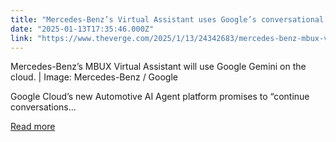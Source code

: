 ```yaml
---
title: "Mercedes-Benz’s Virtual Assistant uses Google’s conversational AI agent"
date: "2025-01-13T17:35:46.000Z"
link: "https://www.theverge.com/2025/1/13/24342683/mercedes-benz-mbux-virtual-assistant-google-automotive-ai-agent"
---
```


Mercedes-Benz’s MBUX Virtual Assistant will use Google Gemini on the cloud. | Image: Mercedes-Benz / Google
    

  
Google Cloud’s new Automotive AI Agent platform promises to “continue conversations...

[Read more](https://www.theverge.com/2025/1/13/24342683/mercedes-benz-mbux-virtual-assistant-google-automotive-ai-agent)
